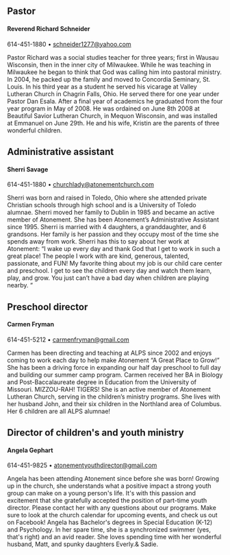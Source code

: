 
## Pastor
#### Reverend Richard Schneider
614-451-1880 • schneider1277@yahoo.com

Pastor Richard was a social studies teacher for three years;
first in Wausau Wisconsin, then in the inner city of Milwaukee.
While he was teaching in Milwaukee he began to think that God was calling him into pastoral ministry.
In 2004, he packed up the family and moved to Concordia Seminary, St. Louis.
In his third year as a student he served his vicarage at Valley Lutheran Church in Chagrin Falls, Ohio.
He served there for one year under Pastor Dan Esala.
After a final year of academics he graduated from the four year program in May of 2008.
He was ordained on June 8th 2008 at Beautiful Savior Lutheran Church, in Mequon Wisconsin,
and was installed at Emmanuel on June 29th.
He and his wife, Kristin are the parents of three wonderful children.

## Administrative assistant
#### Sherri Savage
614-451-1880 • churchlady@atonementchurch.com

Sherri was born and raised in Toledo, Ohio where she attended private Christian schools through high school
and is a University of Toledo alumnae. Sherri moved her family to Dublin in 1985 and became an active
member of Atonement. She has been Atonement’s Administrative Assistant since 1995.
Sherri is married with 4 daughters, a granddaughter, and 6 grandsons. Her family is her passion and they
occupy most of the time she spends away from work.
Sherri has this to say about her work at Atonement:
“I wake up every day and thank God that I get to work in such a great place!
The people I work with are kind, generous, talented, passionate, and FUN! My favorite thing about my job is our child care center and preschool.
I get to see the children every day and watch them learn, play, and grow.
You just can’t have a bad day when children are playing nearby. “

## Preschool director
#### Carmen Fryman
614-451-5212 • carmenfryman@gmail.com

Carmen has been directing and teaching at ALPS since 2002 and enjoys coming to work each day to help
make Atonement “A Great Place to Grow!” She has been a driving force in expanding our half day preschool
to full day and building our summer camp program.
Carmen received her BA in Biology and Post-Baccalaureate degree in Education from the University of Missouri.
MIZZOU-RAH! TIGERS! She is an active member of Atonement Lutheran Church, serving in the children’s
ministry programs.
She lives with her husband John, and their six children in the Northland area of Columbus. Her 6 children are all ALPS alumnae!

## Director of children's and youth ministry
#### Angela Gephart
614-451-9825 • atonementyouthdirector@gmail.com

Angela has been attending Atonement since before she was born! Growing up in the church, she understands what a positive impact a strong youth group can make on a young person's life. It's with this passion and excitement that she gratefully accepted the position of part-time youth director.
Please contact her with any questions about our programs. Make sure to look at the church calendar for upcoming events, and check us out on Facebook!
Angela has Bachelor's degrees in Special Education (K-12) and Psychology. In her spare time, she is a synchronized swimmer (yes, that's right) and an avid reader. She loves spending time with her wonderful husband, Matt, and spunky daughters Everly.& Sadie.

